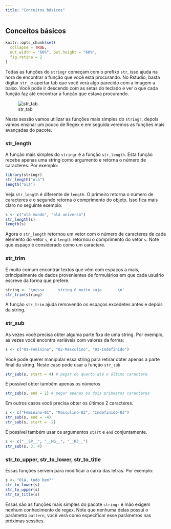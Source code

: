 ```yaml
---
title: "Conceitos básicos"
---
```


## Conceitos básicos

```r
knitr::opts_chunk$set(
  collapse = TRUE, 
  out.width = "60%", out.height = "60%",
  fig.retina = 2
)
```

Todas as funções do `stringr` começam com o prefixo `str`, isso ajuda na hora de 
encontrar a função que você está procurando. No Rstudio, basta digitar `str_` e
apertar tab que você verá algo parecido com a imagem a baixo. Você pode ir descendo
com as setas do teclado e ver o que cada função faz até encontrar a função que estava
procurando.

![str_tab](figures/str_tab.png)

Nesta sessão vamos utilizar as funções mais simples do `stringr`, depois vamos
ensinar um pouco de Regex e em seguida veremos as funções mais avançadas do 
pacote.

### str_length

A função mais simples do `stringr` é a função `str_length`. Esta função recebe 
apenas uma string como argumento e retorna o número de caracteres. Por exemplo:

```r
library(stringr)
str_length("olá")
length("olá")
```

Veja `str_length` é diferente de `length`. O primeiro retorna o número de caracteres
e o segundo retorna o comprimento do objeto. Isso fica mais claro no seguinte exemplo:

```r
s <- c("olá mundo", "olá universo")
str_length(s)
length(s)
```

Agora o `str_length` retornou um vetor com o número de caracteres de cada elemento do vetor `s`, 
e o `length` retornou o comprimento do vetor `s`. Note que espaço é considerado como um caractere. 

### str_trim

É muito comum encontrar textos que vêm com espaços a mais, principalmente de dados
provenientes de formulários em que cada usuário escreve da forma que prefere. 

```r
string <- '\nessa      string é muito suja       \n'
str_trim(string)
```

A função `str_trim` ajuda removendo os espaços excedetes antes e depois da string.

### str_sub

As vezes você precisa obter alguma parte fixa de uma string. Por exemplo, as vezes você 
encontra variáveis com valores da forma:

```r
s <- c("01-Feminino", "02-Masculino", "03-Indefinido")
```

Você pode querer manipular essa string para retirar obter apenas a parte final da string.
Neste caso pode usar a função `str_sub`

```r
str_sub(s, start = 4) # pegar do quarto até o último caractere
```

É possível obter também apenas os números

```r
str_sub(s, end = 2) # pegar apenas os dois primeiros caracteres
```

Em outros casos você precisa obter os últimos 2 caracteres.

```r
s <- c("Feminino-01", "Masculino-02", "Indefinido-03")
str_sub(s, end = -4)
str_sub(s, start = -2)
```

É possível também usar os argumentos `start` e `end` conjuntamente.

```r
s <- c("__SP__", "__MG__", "__RJ__")
str_sub(s, 3, 4)
```

### str_to_upper, str_to_lower, str_to_title

Essas funções servem para modificar a caixa das letras. Por exemplo:

```r
s <- "Olá, tudo bem?"
str_to_lower(s)
str_to_upper(s)
str_to_title(s)
```

Essas são as funções mais simples do pacote `stringr` e mão exigem nenhum conhecimento
de regex. Note que nenhuma delas possui o parâmetro `pattern`, você verá como especificar
esse parâmetros nas próximas sessões.